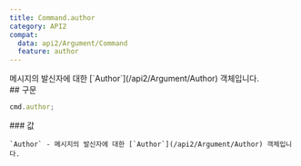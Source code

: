 ```yaml
---
title: Command.author
category: API2
compat:
  data: api2/Argument/Command
  feature: author
---
```


<Section>
  메시지의 발신자에 대한 [`Author`](/api2/Argument/Author) 객체입니다.
</Section>
<Section>
  ## 구문

  ~~~js
  cmd.author;
  ~~~

  <Section>
    ### 값

    `Author` - 메시지의 발신자에 대한 [`Author`](/api2/Argument/Author) 객체입니다.
  </Section>
</Section>